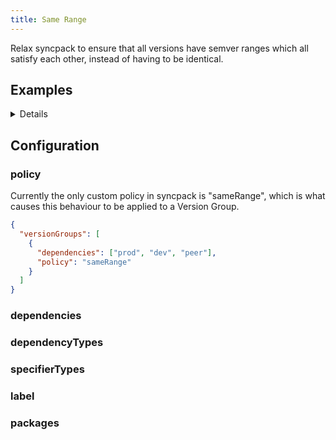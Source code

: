 ```yaml
---
title: Same Range
---
```



Relax syncpack to ensure that all versions have semver ranges which all satisfy each other, instead of having to be identical.

## Examples

<Details title="Example: Check that a dependency's semver ranges always match">

<Example level="h3" />

</Details>

## Configuration

### policy <Badge text="Required" variant="danger" />

Currently the only custom policy in syncpack is "sameRange", which is what causes this behaviour to be applied to a Version Group.

```json title=".syncpackrc"
{
  "versionGroups": [
    {
      "dependencies": ["prod", "dev", "peer"],
      "policy": "sameRange"
    }
  ]
}
```

### dependencies <Badge text="Optional" variant="note" />

<Dependencies />

### dependencyTypes <Badge text="Optional" variant="note" />

<DependencyTypes />

### specifierTypes <Badge text="Optional" variant="note" />

<SpecifierTypes />

### label <Badge text="Optional" variant="note" />

<Label />

### packages <Badge text="Optional" variant="note" />

<Packages />
